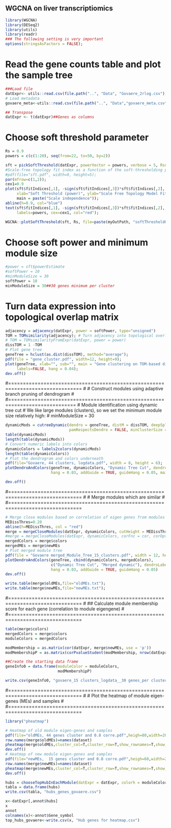 
###########################################
## WGCNA on liver transcriptiomics       ##
###########################################

```r
library(WGCNA)
library(DESeq2)
library(utils)
library(readr)
### The following setting is very important
options(stringsAsFactors = FALSE);
```



##################################################################
#         Read the gene counts table and plot the sample tree    #
##################################################################
```r
###Load file
datExpr<- utils::read.csv(file.path("..", "Data", "Govaere_2rlog.csv"), header = TRUE, row.names = 1)
# Load metadata
govaere_meta<-utils::read.csv(file.path("..", "Data","govaere_meta.csv"))
```


```r
## Transpose
datExpr <- t(datExpr)##Genes as columns
```


#######################################################
#         Choose soft threshold parameter             #
#######################################################
```r
Rs = 0.9
powers = c(c(1:20), seq(from=22, to=50, by=2))
```

```r
sft = pickSoftThreshold(datExpr, powerVector = powers, verbose = 5, RsquaredCut = Rs)
#Scale-free topology fit index as a function of the soft-thresholding power
#pdf(file="sft.pdf", width=9, height=5);
par(mfrow=c(1,2));
cex1=0.9
plot(sft$fitIndices[,1], -sign(sft$fitIndices[,3])*sft$fitIndices[,2],
     xlab="Soft Threshold (power)", ylab="Scale Free Topology Model Fit, signed R^2", ylim=c(-1,1))
     main = paste("Scale independence"));
abline(h=0.9, col="blue")
text(sft$fitIndices[,1], -sign(sft$fitIndices[,3])*sft$fitIndices[,2],
     labels=powers, cex=cex1, col="red");

WGCNA::plotSoftThreshold(sft, Rs, file=paste(myOutPath, "softThresholdGovaere.pdf", sep = ""))
```



#######################################################
#         Choose soft power and minimum module size   #
#######################################################

```r
#power = sft$powerEstimate
#softPower = 10
#minModuleSize = 30
softPower = 10
minModuleSize = 30##30 genes minimum per cluster
```




#####################################################################
#          Turn data expression into topological overlap matrix     #
#####################################################################

```r
adjacency = adjacency(datExpr, power = softPower, type="unsigned")
TOM = TOMsimilarity(adjacency); # Turn adjacency into topological overlap
# TOM = TOMsimilarityFromExpr(datExpr, power = power)
dissTOM = 1 -TOM
# Plot gene tree
geneTree = hclust(as.dist(dissTOM), method="average");
pdf(file = "gene_cluster.pdf", width=12, height=9);
plot(geneTree, xlab="", sub="", main = "Gene clustering on TOM-based dissimilarity, log2 Govaere",
     labels=FALSE, hang = 0.04);
dev.off()
```




#===============================================================================
#
#  Construct modules using adaptive branch pruning of dendrogram
#
#=============================================================================
# Module identification using dynamic tree cut
# We like large modules (clusters), so we set the minimum module size relatively high:
# minModuleSize = 30
```r
dynamicMods = cutreeDynamic(dendro = geneTree, distM = dissTOM, deepSplit = 2,
                            pamRespectsDendro = FALSE, minClusterSize = 30)
table(dynamicMods)
length(table(dynamicMods))
# Convert numeric labels into colors
dynamicColors = labels2colors(dynamicMods)
length(table(dynamicColors))
# Plot the dendrogram and colors underneath
pdf(file="Govaere, 44 clusters, logdata.pdf", width = 8, height = 6);
plotDendroAndColors(geneTree, dynamicColors, "Dynamic Tree Cut", dendroLabels = FALSE,
                    hang = 0.03, addGuide = TRUE, guideHang = 0.05, main= "Gene Dendrogram with 41 modules, Govaere ")

dev.off()
```






#===============================================================================
#
#  Merge modules which are similar
#
#===============================================================================

```r

# Merge close modules based on correlation of eigen genes from modules
MEDissThres=0.20
abline(h=MEDissThres, col = "red")
merge = mergeCloseModules(datExpr, dynamicColors, cutHeight = MEDissThres, verbose = 3) 
#merge = mergeCloseModules(datExpr, dynamicColors, corFnc = cor, corOptions = list(use='p'), verbose = 3) 
mergedColors = merge$colors  
mergedMEs = merge$newMEs  
# Plot merged module tree
pdf(file = "Govaere merged_Module_Tree_15_clusters.pdf", width = 12, height = 9)  
plotDendroAndColors(geneTree, cbind(dynamicColors, mergedColors), 
                    c("Dynamic Tree Cut", "Merged dynamic"), dendroLabels = FALSE, 
                    hang = 0.03, addGuide = TRUE, guideHang = 0.05)  
dev.off()
```



```r
write.table(merge$oldMEs,file="oldMEs.txt");
write.table(merge$newMEs,file="newMEs.txt");
```






#===============================================================================
#
## Calculate module membership score for each gene (correlation to module eigengene)
#
#===============================================================================
```r
table(merge$colors)
mergedColors = merge$colors
moduleColors = mergedColors

modMembership = as.matrix(cor(datExpr, merge$newMEs, use = 'p'))
modMembershipP = as.matrix(corPvalueStudent(modMembership, nrow(datExpr)))

##Create the starting data frame
geneInfo0 = data.frame(moduleColor = moduleColors,
                       modMembershipP)

write.csv(geneInfo0, "govaere_15 clusters_logdata__30 genes_per cluster.csv")

```


#===============================================================================
#
#  Plot the heatmap of module eigen-genes (MEs) and samples
#
#===============================================================================
```r
library("pheatmap")

# Heatmap of old module eigen-genes and samples
pdf(file="oldMEs, 44 genes cluster and 0.8 corre.pdf",heigh=80,width=20)
row.names(merge$oldMEs)=names(dataset)
pheatmap(merge$oldMEs,cluster_col=T,cluster_row=T,show_rownames=T,show_colnames=T,fontsize=6)
dev.off()
# Heatmap of new module eigen-genes and samples
pdf(file="newMEs,  15 genes cluster and 0.8 corre.pdf",heigh=60,width=20)
row.names(merge$newMEs)=names(dataset)
pheatmap(merge$newMEs,cluster_col=T,cluster_row=T,show_rownames=T,show_colnames=T,fontsize=6)
dev.off()
```





#######################################################################################
#######################################################################################

```r
hubs = chooseTopHubInEachModule(datExpr = datExpr, colorh = moduleColors, omitColors = "grey", power = 9, type = "signed")
tabla = data.frame(hubs)
write.csv(tabla, "hubs_genes_govaere.csv")
```


#######################################################################################

```r
x<-datExpr[,annot$hubs]
x
annot
colnames(x)<-annot$Gene_symbol
top_hubs_govaere<-write.csv(x, "Hub genes for heatmap.csv")
```


